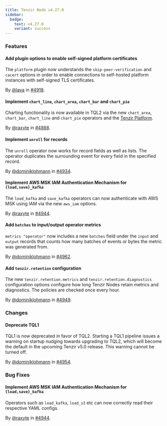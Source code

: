 ```yaml
---
title: Tenzir Node v4.27.0
sidebar:
  badge:
    text: v4.27.0
    variant: success
---
```


### Features

#### Add plugin options to enable self-signed platform certificates

The `platform` plugin now understands the `skip-peer-verification`
and `cacert` options in order to enable connections to self-hosted
platform instances with self-signed TLS certificates.

By [@lava](https://github.com/lava) in [#4918](https://github.com/tenzir/tenzir/pull/4918).

#### Implement `chart_line`, `chart_area`, `chart_bar` and `chart_pie`

Charting functionality is now available in TQL2 via the new `chart_area`,
`chart_bar`, `chart_line` and `chart_pie` operators and the [Tenzir
Platform](https://app.tenzir.com).

By [@raxyte](https://github.com/raxyte) in [#4888](https://github.com/tenzir/tenzir/pull/4888).

#### Implement `unroll` for records

The `unroll` operator now works for record fields as well as lists. The operator
duplicates the surrounding event for every field in the specified record.

By [@dominiklohmann](https://github.com/dominiklohmann) in [#4934](https://github.com/tenzir/tenzir/pull/4934).

#### Implement AWS MSK IAM Authentication Mechanism for `{load,save}_kafka`

The `load_kafka` and `save_kafka` operators can now authenticate with AWS MSK
using IAM via the new `aws_iam` options.

By [@raxyte](https://github.com/raxyte) in [#4944](https://github.com/tenzir/tenzir/pull/4944).

#### Add `batches` to input/output operator metrics

`metrics "operator"` now includes a new `batches` field under the `input` and
`output` records that counts how many batches of events or bytes the metric was
generated from.

By [@dominiklohmann](https://github.com/dominiklohmann) in [#4962](https://github.com/tenzir/tenzir/pull/4962).

#### Add `tenzir.retention` configuration

The new `tenzir.retention.metrics` and `tenzir.retention.diagnostics`
configuration options configure how long Tenzir Nodes retain metrics and
diagnostics. The policies are checked once every hour.

By [@dominiklohmann](https://github.com/dominiklohmann) in [#4949](https://github.com/tenzir/tenzir/pull/4949).

### Changes

#### Deprecate TQL1

TQL1 is now deprecated in favor of TQL2. Starting a TQL1 pipeline issues a
warning on startup nudging towards upgrading to TQL2, which will become the
default in the upcoming Tenzir v5.0 release. This warning cannot be turned off.

By [@dominiklohmann](https://github.com/dominiklohmann) in [#4954](https://github.com/tenzir/tenzir/pull/4954).

### Bug Fixes

#### Implement AWS MSK IAM Authentication Mechanism for `{load,save}_kafka`

Operators such as `load_kafka`, `load_s3` etc can now correctly read their
respective YAML configs.

By [@raxyte](https://github.com/raxyte) in [#4944](https://github.com/tenzir/tenzir/pull/4944).

